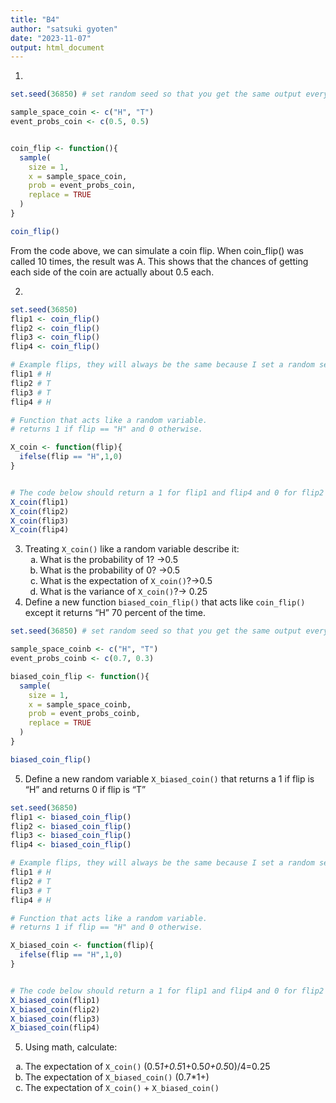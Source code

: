 ```yaml
---
title: "B4"
author: "satsuki gyoten"
date: "2023-11-07"
output: html_document
---
```

1.
```r
set.seed(36850) # set random seed so that you get the same output everytime even though it's "random"

sample_space_coin <- c("H", "T")
event_probs_coin <- c(0.5, 0.5)


coin_flip <- function(){
  sample(
    size = 1,
    x = sample_space_coin,
    prob = event_probs_coin,
    replace = TRUE
  )
}

coin_flip()

```
From the code above, we can simulate a coin flip. 
When coin_flip() was called 10 times, the result was A. This shows that the chances of getting each side of the coin are actually about 0.5 each.

2.
```r
set.seed(36850)
flip1 <- coin_flip()
flip2 <- coin_flip()
flip3 <- coin_flip()
flip4 <- coin_flip()

# Example flips, they will always be the same because I set a random seed.
flip1 # H
flip2 # T
flip3 # T
flip4 # H

# Function that acts like a random variable.
# returns 1 if flip == "H" and 0 otherwise.

X_coin <- function(flip){
  ifelse(flip == "H",1,0)
}


# The code below should return a 1 for flip1 and flip4 and 0 for flip2 and flip3
X_coin(flip1)
X_coin(flip2)
X_coin(flip3)
X_coin(flip4)
```
3.
Treating `X_coin()` like a random variable describe it:
  a. What is the probability of 1? ->0.5
  b. What is the probability of 0? ->0.5
  c. What is the expectation of `X_coin()`?->0.5
  d. What is the variance of `X_coin()`?-> 0.25


4. Define a new function `biased_coin_flip()` that acts like `coin_flip()` except it returns "H" 70 percent of the time.
```r
set.seed(36850) # set random seed so that you get the same output everytime even though it's "random"

sample_space_coinb <- c("H", "T")
event_probs_coinb <- c(0.7, 0.3)

biased_coin_flip <- function(){
  sample(
    size = 1,
    x = sample_space_coinb,
    prob = event_probs_coinb,
    replace = TRUE
  )
}

biased_coin_flip()

```

5. Define a new random variable `X_biased_coin()` that returns a 1 if flip is "H" and returns 0 if flip is "T"
```r
set.seed(36850)
flip1 <- biased_coin_flip()
flip2 <- biased_coin_flip()
flip3 <- biased_coin_flip()
flip4 <- biased_coin_flip()

# Example flips, they will always be the same because I set a random seed.
flip1 # H
flip2 # T
flip3 # T
flip4 # H

# Function that acts like a random variable.
# returns 1 if flip == "H" and 0 otherwise.

X_biased_coin <- function(flip){
  ifelse(flip == "H",1,0)
}


# The code below should return a 1 for flip1 and flip4 and 0 for flip2 and flip3
X_biased_coin(flip1)
X_biased_coin(flip2)
X_biased_coin(flip3)
X_biased_coin(flip4)
```
5. Using math, calculate:
  a. The expectation of `X_coin()`
     (0.5*1+0.5*1+0.5*0+0.5*0)/4=0.25
  b. The expectation of `X_biased_coin()`
     (0.7*1+)
  c. The expectation of `X_coin()` + `X_biased_coin()`
  